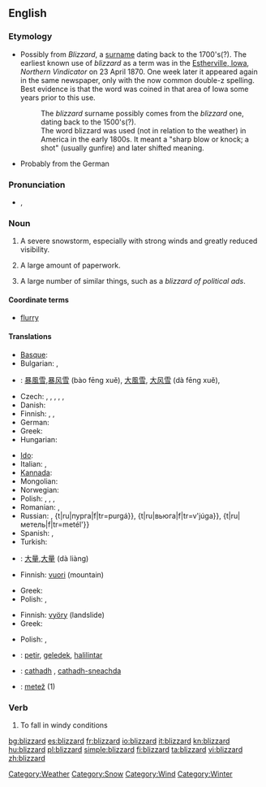 ==English==

===Etymology===
{{unk.}}
{{rel-top|etymology theories}}
* Possibly from ''Blizzard'', a [[surname]] dating back to the 1700's(?). The earliest known use of ''blizzard'' as a term was in the [[W:Estherville, Iowa|Estherville, Iowa]], ''Northern Vindicator'' on 23 April 1870.  One week later it appeared again in the same newspaper, only with the now common double-z spelling.  Best evidence is that the word was coined in that area of Iowa some years prior to this use.
*:The ''blizzard'' surname possibly comes from the ''blizzard'' one, dating back to the 1500's(?).
*:The word blizzard was used (not in relation to the weather) in America in the early 1800s. It meant a "sharp blow or knock; a shot" (usually gunfire) and later shifted meaning.
*Probably from the German {{term|blitzartig||lang=de|very fast, like a lightning}}
{{rel-bottom}}

===Pronunciation===
* {{IPA|/ˈblɪz.əd/}}, {{SAMPA|/"blIz.@d/}}

===Noun===
{{en-noun}}

# A severe snowstorm, especially with strong winds and greatly reduced visibility.
# {{figuratively}} A large amount of paperwork.
# {{figuratively}} A large number of similar things, such as a ''blizzard of political ads''.

====Coordinate terms====
* [[flurry]]

====Translations====
{{trans-top|severe snowstorm}}
* [[Basque]]: {{t+|eu|bisuts|xs=Basque}}
* Bulgarian: {{t+|bg|виелица|f}},  {{t-|bg|фъртуна|f}}
* {{ttbc|Chinese}}: [[暴風雪]],[[暴风雪]] (bào fēng xuě), [[大風雪]], [[大风雪]] (dà fēng xuě),
* Czech: {{t|cs|blizard|m}}, {{t-|cs|sněhová bouře|f}}, {{t-|cs|sněhová vichřice|f}}, {{t|cs|vánice|f}}, {{t|cs|metelice|f}}, {{t-|cs|chumelenice|f}}
* Danish: {{t-|da|snestorm|c}}
* Finnish: {{t+|fi|myräkkä}}, {{t-|fi|lumimyrsky}}, {{t-|fi|pyry}}
* German: {{t+|de|Schneesturm|m}}
* Greek: {{t+|el|χιονοθύελλα|f|tr=chionothýella}}
* Hungarian: {{t+|hu|hóvihar}}
{{trans-mid}}
* [[Ido]]: {{t-|io|nivegoza tempesto|xs=Ido}}
* Italian: {{t|it|tormenta}}, {{t|it|bufera di neve}}
* [[Kannada]]: {{t+|kn|ಹಿಮಪಾತ|tr=himapāta|sc=Knda|xs=Kannada}}
* Mongolian: {{t|mn|цасан шуурга|tr=casan šuurga|sc=Cyrl|xs=Mongolian}}
* Norwegian: {{t|no|snøstorm|m}}
* Polish: {{t|pl|zamieć|f}}, {{t|pl|zadymka|f}}, {{t|pl|śnieżyca|f}}, {{t+|pl|blizzard|m}}
* Romanian: {{t+|ro|viscol|m}},  {{t+|ro|vifor|m}}
* Russian: {{t+|ru|буран|m|tr=burán}}, {t|ru|пурга|f|tr=purgá}}, {t|ru|вьюга|f|tr=v'júga}}, {t|ru|метель|f|tr=metél'}}
* Spanish: {{t+|es|ventisca|f}},  {{t|es|tempestad de nieve}}
* Turkish: {{t+|tr|tipi}}
{{trans-bottom}}

{{trans-top|figuratively: large amount of paperwork}}
* {{ttbc|Chinese}}: [[大量]],[[大量]] (dà liàng)
* Finnish: [[vuori]] (mountain)
{{trans-mid}}
* Greek: {{t|el|χαρτομάνι|n|tr=chartománi}}
* Polish: {{t|pl|nawał|m}}, {{t|pl|nawała|f}}
{{trans-bottom}}

{{trans-top|large number of similar things}}
* Finnish: [[vyöry]] (landslide)
* Greek: {{t+|el|θύελλα|f|tr=thýella}}
{{trans-mid}}
* Polish: {{t|pl|nawał|m}}, {{t|pl|nawała|f}}
{{trans-bottom}}

{{checktrans-top}}
* {{ttbc|Indonesian}}: [[petir]], [[geledek]], [[halilintar]]
* {{ttbc|Scottish Gaelic}}: [[cathadh]] {{m}}, [[cathadh-sneachda]] {{m}}
{{trans-mid}}
* {{ttbc|Slovene}}: [[metež]] {{m}} (1)
{{trans-bottom}}

===Verb===
{{en-verb}} {{impersonal}}

# {{context|of snow}} To fall in windy conditions

[[Category:Weather]]
[[Category:Snow]]
[[Category:Wind]]
[[Category:Winter]]

[[bg:blizzard]]
[[es:blizzard]]
[[fr:blizzard]]
[[io:blizzard]]
[[it:blizzard]]
[[kn:blizzard]]
[[hu:blizzard]]
[[pl:blizzard]]
[[simple:blizzard]]
[[fi:blizzard]]
[[ta:blizzard]]
[[vi:blizzard]]
[[zh:blizzard]]